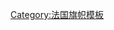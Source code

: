 {{flag|Kingdom of France}}<noinclude>

[[Category:法国旗帜模板]]
[[Category:欧洲国家模板|{{PAGENAME}}]]
</noinclude>